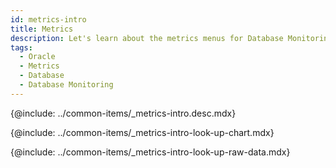 ```yaml
---
id: metrics-intro
title: Metrics
description: Let's learn about the metrics menus for Database Monitoring analysis.
tags:
  - Oracle
  - Metrics
  - Database
  - Database Monitoring
---
```



<!-- Overview -->

{@include: ../common-items/_metrics-intro.desc.mdx}

<IntroExam category='db_oracle_counter'/>

<ProdImg img='metrics-example-00.png' desc=''/>

<!-- View Metrics Chart -->

{@include: ../common-items/_metrics-intro-look-up-chart.mdx}  

<LookupchartDesc metric='Active_sessions' category='db_oracle_counter' />

<!-- View Metrics Raw Data -->

{@include: ../common-items/_metrics-intro-look-up-raw-data.mdx}
